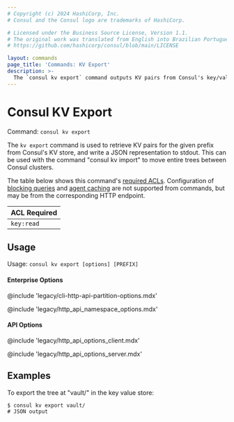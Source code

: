 ```yaml
---
# Copyright (c) 2024 HashiCorp, Inc.
# Consul and the Consul logo are trademarks of HashiCorp.

# Licensed under the Business Source License, Version 1.1.
# The original work was translated from English into Brazilian Portuguese.
# https://github.com/hashicorp/consul/blob/main/LICENSE

layout: commands
page_title: 'Commands: KV Export'
description: >-
  The `consul kv export` command outputs KV pairs from Consul's key/value store in JSON to move trees between Consul clusters.
---
```


# Consul KV Export

Command: `consul kv export`

The `kv export` command is used to retrieve KV pairs for the given
prefix from Consul's KV store, and write a JSON representation to
stdout. This can be used with the command "consul kv import" to move entire
trees between Consul clusters.

The table below shows this command's [required ACLs](/consul/api-docs/api-structure#authentication). Configuration of
[blocking queries](/consul/api-docs/features/blocking) and [agent caching](/consul/api-docs/features/caching)
are not supported from commands, but may be from the corresponding HTTP endpoint.

| ACL Required |
| ------------ |
| `key:read`   |

## Usage

Usage: `consul kv export [options] [PREFIX]`

#### Enterprise Options

@include 'legacy/cli-http-api-partition-options.mdx'

@include 'legacy/http_api_namespace_options.mdx'

#### API Options

@include 'legacy/http_api_options_client.mdx'

@include 'legacy/http_api_options_server.mdx'

## Examples

To export the tree at "vault/" in the key value store:

```shell-session
$ consul kv export vault/
# JSON output
```

